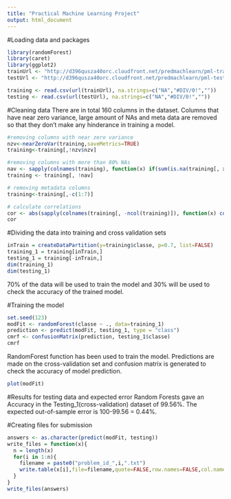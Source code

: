 ```yaml
---
title: "Practical Machine Learning Project"
output: html_document
---
```

#Loading data and packages
```r
library(randomForest)
library(caret)
library(ggplot2)
trainUrl <- "http://d396qusza40orc.cloudfront.net/predmachlearn/pml-training.csv"
testUrl <- "http://d396qusza40orc.cloudfront.net/predmachlearn/pml-testing.csv"

training <- read.csv(url(trainUrl), na.strings=c("NA","#DIV/0!",""))
testing <- read.csv(url(testUrl), na.strings=c("NA","#DIV/0!",""))
```

#Cleaning data
There are in total 160 columns in the dataset. Columns that have near zero variance, large amount of NAs and meta data are removed so that they don't make any hinderance in training a model.
```r
#removing columns with near zero variance
nzv<-nearZeroVar(training,saveMetrics=TRUE)
training<-training[,!nzv$nzv]

#removing columns with more than 80% NAs
nav <- sapply(colnames(training), function(x) if(sum(is.na(training[, x])) > 0.8*nrow(training)){return(T)}else{return(F)})
training <- training[, !nav]

# removing metadata columns
training<-training[,-c(1:7)]

# calculate correlations
cor <- abs(sapply(colnames(training[, -ncol(training)]), function(x) cor(as.numeric(training[, x]), as.numeric(training$classe), method = "spearman")))
cor
```

#Dividing the data into training and cross validation sets
```r
inTrain = createDataPartition(y=training$classe, p=0.7, list=FALSE)
training_1 = training[inTrain,]
testing_1 = training[-inTrain,]
dim(training_1)
dim(testing_1)

```
70% of the data will be used to train the model and 30% will be used to check the accuracy of the trained model.

#Training the model
```r
set.seed(123)
modFit <- randomForest(classe ~ ., data=training_1)
prediction <- predict(modFit, testing_1, type = "class")
cmrf <- confusionMatrix(prediction, testing_1$classe)
cmrf
```
RandomForest function has been used to train the model. Predictions are made on the cross-validation set and confusion matrix is generated to check the accuracy of model prediction.

```r
plot(modFit)
```

#Results for testing data and expected error
Random Forests gave an Accuracy in the Testing_1(cross-validation) dataset of 99.56%. The expected out-of-sample error is 100-99.56 = 0.44%.

#Creating files for submission
```r
answers <- as.character(predict(modFit, testing))
write_files = function(x){
  n = length(x)
  for(i in 1:n){
    filename = paste0("problem_id_",i,".txt")
    write.table(x[i],file=filename,quote=FALSE,row.names=FALSE,col.names=FALSE)
  }
}
write_files(answers)
```
